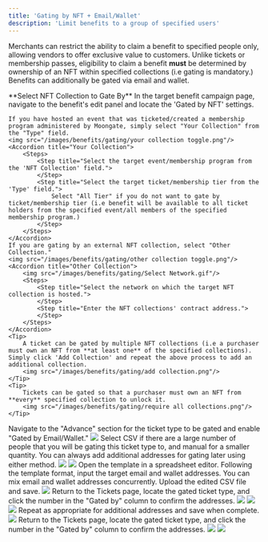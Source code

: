 ```yaml
---
title: 'Gating by NFT + Email/Wallet'
description: 'Limit benefits to a group of specified users'
---
```


Merchants can restrict the ability to claim a benefit to specified people only, allowing vendors to offer exclusive value to customers. 
Unlike tickets or membership passes, eligibility to claim a benefit **must** be determined by ownership of an NFT within specified collections (i.e gating is mandatory.) Benefits can additionally be gated via email and wallet.

<AccordionGroup>
  <Accordion title="Gating by NFT">
    **Select NFT Collection to Gate By**
    In the target benefit campaign page, navigate to the benefit's edit panel and locate the 'Gated by NFT' settings.

    If you have hosted an event that was ticketed/created a membership program administered by Moongate, simply select "Your Collection" from the "Type" field.
    <img src="/images/benefits/gating/your collection toggle.png"/>
    <Accordion title="Your Collection">
        <Steps>
            <Step title="Select the target event/membership program from the 'NFT Collection' field.">
            </Step>
            <Step title="Select the target ticket/membership tier from the 'Type' field.">
                Select "All Tier" if you do not want to gate by ticket/membership tier (i.e benefit will be available to all ticket holders from the specified event/all members of the specified membership program.)
            </Step>
        </Steps>
    </Accordion>
    If you are gating by an external NFT collection, select "Other Collection."
    <img src="/images/benefits/gating/other collection toggle.png"/>
    <Accordion title="Other Collection">
        <img src="/images/benefits/gating/Select Network.gif"/>
        <Steps>
            <Step title="Select the network on which the target NFT collection is hosted.">
            </Step>
            <Step title="Enter the NFT collections' contract address.">
            </Step>
        </Steps>
    </Accordion>
    <Tip>
        A ticket can be gated by multiple NFT collections (i.e a purchaser must own an NFT from **at least one** of the specified collections). Simply click 'Add Collection' and repeat the above process to add an additional collection.
        <img src="/images/benefits/gating/add collection.png"/>
    </Tip>
    <Tip>
        Tickets can be gated so that a purchaser must own an NFT from **every** specified collection to unlock it.
        <img src="/images/benefits/gating/require all collections.png"/>
    </Tip>          
  </Accordion>
  <Accordion title="Gating by Email/Wallet (Whitelisting)">
    <Steps>
        <Step title="Enable Email/Wallet-gating">
            Navigate to the "Advance" section for the ticket type to be gated and enable "Gated by Email/Wallet."
            <img src="/images/benefits/gating/Email or Wallet Toggle.png"/>
        </Step>
        <Step title="Choose a Whitelisting Method">
            Select CSV if there are a large number of people that you will be gating this ticket type to, and manual for a smaller quantity.
            <Tip>
                You can always add additional addresses for gating later using either method.
            </Tip>
            <img src="/images/benefits/gating/CSV Gate.png"/>
            <Accordion title="CSV (bulk import)">
                <Steps>
                    <Step title="Download the CSV template">
                        <img src="/images/benefits/gating/Download CSV Template.png"/>
                    </Step>
                    <Step title="Add Addresses to the CSV Template">
                        Open the template in a spreadsheet editor. Following the template format, input the target email and wallet addresses. You can mix email and wallet addresses concurrently.
                    </Step>
                    <Step title="Upload the CSV">
                        Upload the edited CSV file and save.
                        <img src="/images/benefits/gating/Whitelist Upload.png"/>
                    </Step>
                    <Step title="Confirm Successful Import">
                        Return to the Tickets page, locate the gated ticket type, and click the number in the "Gated by" column to confirm the addresses.
                        <img src="/images/benefits/gating/Whitelist Confirmation 1.png"/>
                        <img src="/images/benefits/gating/Whitelist Confirmation 2.png"/>
                    </Step>
                </Steps>
            </Accordion>
            <img src="/images/benefits/gating/Manual Gate.png"/>
            <Accordion title="Manual">
                <Steps>
                    <Step title="Click 'Add Whitelist' and input an email/wallet address">
                        Repeat as appropriate for additional addresses and save when complete.
                        <img src="/images/benefits/gating/Manual Flow.gif"/>
                    </Step>
                    <Step title="Confirm Successful Import">
                        Return to the Tickets page, locate the gated ticket type, and click the number in the "Gated by" column to confirm the addresses.
                        <img src="/images/benefits/gating/Whitelist Confirmation 1.png"/>
                        <img src="/images/benefits/gating/Whitelist Confirmation 2.png"/>
                    </Step>
                </Steps>
            </Accordion>
        </Step>
    </Steps>
  </Accordion>
</AccordionGroup>